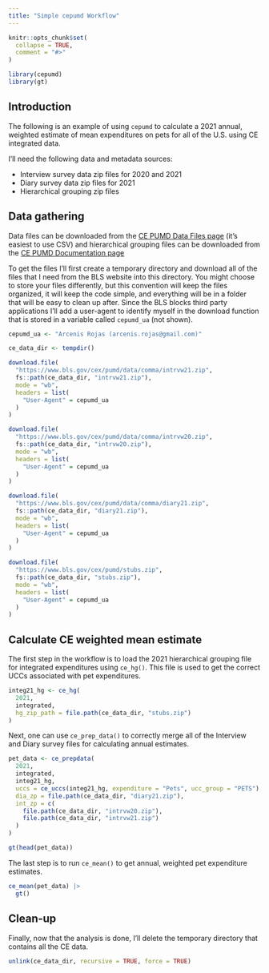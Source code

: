 ```yaml
---
title: "Simple cepumd Workflow"
---
```


```r
knitr::opts_chunk$set(
  collapse = TRUE,
  comment = "#>"
)
```

```r
library(cepumd)
library(gt)
```

## Introduction
The following is an example of using `cepumd` to calculate a 2021 annual, weighted estimate of mean expenditures on pets for all of the U.S. using CE integrated data.

I'll need the following data and metadata sources:

* Interview survey data zip files for 2020 and 2021
* Diary survey data zip files for 2021
* Hierarchical grouping zip files

## Data gathering
Data files can be downloaded from the [CE PUMD Data Files page](https://www.bls.gov/cex/pumd_data.htm#csv) (it's easiest to use CSV) and hierarchical grouping files can be downloaded from the [CE PUMD Documentation page](https://www.bls.gov/cex/pumd_doc.htm)

To get the files I'll first create a temporary directory and download all of the files that I need from the BLS website into this directory. You might choose to store your files differently, but this convention will keep the files organized, it will keep the code simple, and everything will be in a folder that will be easy to clean up after. Since the BLS blocks third party applications I'll add a user-agent to identify myself in the download function that is stored in a variable called `cepumd_ua` (not shown).

```r
cepumd_ua <- "Arcenis Rojas (arcenis.rojas@gmail.com)"
```

```r
ce_data_dir <- tempdir()

download.file(
  "https://www.bls.gov/cex/pumd/data/comma/intrvw21.zip",
  fs::path(ce_data_dir, "intrvw21.zip"),
  mode = "wb",
  headers = list(
    "User-Agent" = cepumd_ua
  )
)

download.file(
  "https://www.bls.gov/cex/pumd/data/comma/intrvw20.zip",
  fs::path(ce_data_dir, "intrvw20.zip"),
  mode = "wb",
  headers = list(
    "User-Agent" = cepumd_ua
  )
)

download.file(
  "https://www.bls.gov/cex/pumd/data/comma/diary21.zip",
  fs::path(ce_data_dir, "diary21.zip"),
  mode = "wb",
  headers = list(
    "User-Agent" = cepumd_ua
  )
)

download.file(
  "https://www.bls.gov/cex/pumd/stubs.zip",
  fs::path(ce_data_dir, "stubs.zip"),
  mode = "wb",
  headers = list(
    "User-Agent" = cepumd_ua
  )
)
```

## Calculate CE weighted mean estimate
The first step in the workflow is to load the 2021 hierarchical grouping file for integrated expenditures using `ce_hg()`. This file is used to get the correct UCCs associated with pet expenditures.
```r
integ21_hg <- ce_hg(
  2021,
  integrated,
  hg_zip_path = file.path(ce_data_dir, "stubs.zip")
)
```

Next, one can use `ce_prep_data()` to correctly merge all of the Interview and Diary survey files for calculating annual estimates.
```r
pet_data <- ce_prepdata(
  2021,
  integrated,
  integ21_hg,
  uccs = ce_uccs(integ21_hg, expenditure = "Pets", ucc_group = "PETS"),
  dia_zp = file.path(ce_data_dir, "diary21.zip"),
  int_zp = c(
    file.path(ce_data_dir, "intrvw20.zip"),
    file.path(ce_data_dir, "intrvw21.zip")
  )
)

gt(head(pet_data))
```

The last step is to run `ce_mean()` to get annual, weighted pet expenditure estimates.
```r
ce_mean(pet_data) |>
  gt()
```

## Clean-up
Finally, now that the analysis is done, I'll delete the temporary directory that contains all the CE data.
```r
unlink(ce_data_dir, recursive = TRUE, force = TRUE)
```
